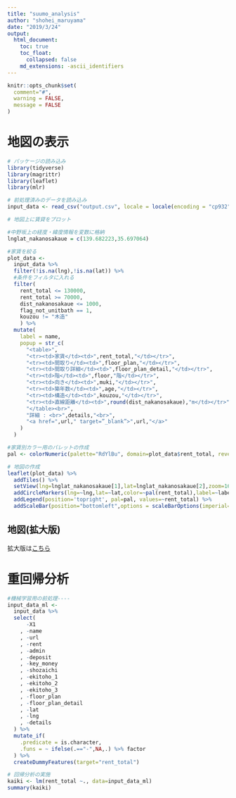 ```yaml
---
title: "suumo_analysis"
author: "shohei_maruyama"
date: "2019/3/24"
output:
  html_document:
    toc: true
    toc_float:
      collapsed: false
    md_extensions: -ascii_identifiers
---
```


```r
knitr::opts_chunk$set(
  comment="#",
  warning = FALSE,
  message = FALSE
)
```

# 地図の表示

```r
# パッケージの読み込み
library(tidyverse)
library(magrittr)
library(leaflet)
library(mlr)

# 前処理済みのデータを読み込み
input_data <- read_csv("output.csv", locale = locale(encoding = "cp932"))

# 地図上に賃貸をプロット

#中野坂上の経度・緯度情報を変数に格納
lnglat_nakanosakaue = c(139.682223,35.697064)

#家賃を絞る
plot_data <-
  input_data %>% 
  filter(!is.na(lng),!is.na(lat)) %>% 
  #条件をフィルタに入れる
  filter(
    rent_total <= 130000,
    rent_total >= 70000,
    dist_nakanosakaue <= 1000,
    flag_not_unitbath == 1,
    kouzou != "木造"
    ) %>% 
  mutate(
    label = name,
    popup = str_c(
      "<table>",
      "<tr><td>家賃</td><td>",rent_total,"</td></tr>",
      "<tr><td>間取り</td><td>",floor_plan,"</td></tr>",
      "<tr><td>間取り詳細</td><td>",floor_plan_detail,"</td></tr>",
      "<tr><td>階</td><td>",floor,"階</td></tr>",
      "<tr><td>向き</td><td>",muki,"</td></tr>",
      "<tr><td>築年数</td><td>",age,"</td></tr>",
      "<tr><td>構造</td><td>",kouzou,"</td></tr>",
      "<tr><td>直線距離</td><td>",round(dist_nakanosakaue),"m</td></tr>",
      "</table><br>",
      "詳細 : <br>",details,"<br>",
      "<a href=",url," target=”_blank”>",url,"</a>"
    )
  )

#家賃別カラー用のパレットの作成
pal <- colorNumeric(palette="RdYlBu", domain=plot_data$rent_total, reverse=TRUE)

# 地図の作成
leaflet(plot_data) %>% 
  addTiles() %>% 
  setView(lng=lnglat_nakanosakaue[1],lat=lnglat_nakanosakaue[2],zoom=16) %>% 
  addCircleMarkers(lng=~lng,lat=~lat,color=~pal(rent_total),label=~label,popup=~popup) %>% 
  addLegend(position='topright', pal=pal, values=~rent_total) %>% 
  addScaleBar(position="bottomleft",options = scaleBarOptions(imperial=FALSE))
```

## 地図(拡大版)

拡大版は[こちら](./map.html)

# 重回帰分析

```r
#機械学習用の前処理----
input_data_ml <-
  input_data %>% 
  select(
      -X1
    , -name
    , -url
    , -rent
    , -admin
    , -deposit
    , -key_money
    , -shozaichi
    , -ekitoho_1
    , -ekitoho_2
    , -ekitoho_3
    , -floor_plan
    , -floor_plan_detail
    , -lat
    , -lng
    , -details
  ) %>% 
  mutate_if(
    .predicate = is.character,
    .funs = ~ ifelse(.=="-",NA,.) %>% factor
  ) %>% 
  createDummyFeatures(target="rent_total")

# 回帰分析の実施
kaiki <- lm(rent_total ~., data=input_data_ml)
summary(kaiki)
```





